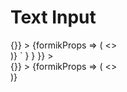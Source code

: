 
<Meta title="Input Text" component={InputText} />

# Text Input

<Canvas>
  <Story
    name="Input Text"
    parameters={{
      docs: {
        source: {
          code: dedent`
            <Form
              initialValues={{
                sampleInput1: '',
                sampleInput2: '',
                sampleInput3: ''
              }}
              onSubmit={() => {}}
            >
              {formikProps => (
                <>
                  <InputText name="sampleInput1" label="Text Input" formikProps={formikProps} />
                  <InputText name="sampleInput2" label="Text Input" value="Example" formikProps={formikProps} />
                  <InputText name="sampleInput3" label="Password Input" type="password" formikProps={formikProps} />
                  <div className="input-text-story-dark">
                    <InputText
                      name="sampleInput4"
                      label="Label Above"
                      labelPlacement="above"
                      placeholder="Enter text..."
                      formikProps={formikProps}
                    />
                  </div>
                </>
              )}
            </Form>`
        }
      }
    }}
  >
    <div className="input-text-story">
      <Form
        initialValues={{
          sampleInput1: '',
          sampleInput2: '',
          sampleInput3: '',
          sampleInput4: '',
          sampleInput5: ''
        }}
        onSubmit={() => {}}
      >
        {formikProps => (
          <>
            <InputText name="sampleInput1" label="Text Input" formikProps={formikProps} />
            <InputText name="sampleInput2" label="Text Input" value="Example" formikProps={formikProps} />
            <InputText name="sampleInput3" label="Password Input" type="password" formikProps={formikProps} />
            <div className="input-text-story-dark">
              <InputText
                name="sampleInput4"
                label="Label Above"
                labelPlacement="above"
                placeholder="Enter text..."
                formikProps={formikProps}
              />
            </div>
            <InputText
              name="sampleInput5"
              label="Text Input"
              helperText="Example helper text can be placed below the input"
              formikProps={formikProps}
            />
          </>
        )}
      </Form>
    </div>
  </Story>
  <ArgsTable of={InputText} />
</Canvas>
